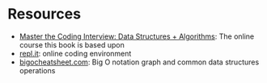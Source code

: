 # Resources

- [Master the Coding Interview: Data Structures + Algorithms](https://www.udemy.com/course/master-the-coding-interview-data-structures-algorithms/){target="_blank"}: The online course this book is based upon
- [repl.it](https://repl.it/){target="_blank"}: online coding environment
- [bigocheatsheet.com](https://www.bigocheatsheet.com/){target="_blank"}: Big O notation graph and common data structures operations

